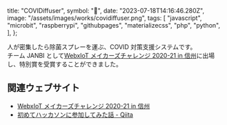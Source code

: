   title: "COVIDiffuser",
  symbol: "🐰",
  date: "2023-07-18T14:16:46.280Z",
  image: "/assets/images/works/covidiffuser.png",
  tags: [
    "javascript",
    "microbit",
    "raspberrypi",
    "githubpages",
    "materializecss",
    "php",
    "python",
  ],
};

人が密集したら除菌スプレーを運ぶ、COVID 対策支援システムです。  
チーム JANBI として[WebxIoT メイカーズチャレンジ 2020-21 in 信州](https://webiotmakers.github.io/2020/shinshu/)に出場し、<span className="font-bold my-2 bg-linear-to-r bg-clip-text text-transparent from-yellow-500 to-yellow-950">特別賞</span>を受賞することができました。

## 関連ウェブサイト

- [WebxIoT メイカーズチャレンジ 2020-21 in 信州](https://webiotmakers.github.io/2020/shinshu/)
- [初めてハッカソンに参加してみた話 - Qiita](https://qiita.com/BonyChops/items/66e6e7e67d181fcc42f1)
